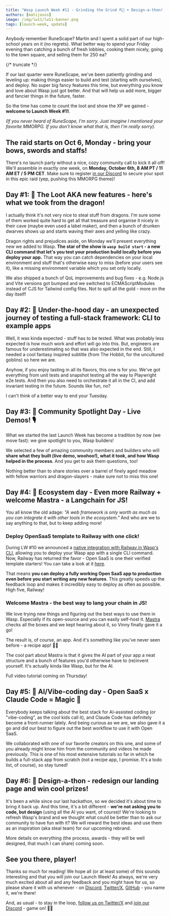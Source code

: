 ```yaml
---
title: "Wasp Launch Week #11 - Grinding the Grind ⛏️💎 + Design-a-thon! 🎨 "
authors: [matijasos]
image: /img/lw11/lw11-banner.png
tags: [launch-week, update]
---
```



<ImgWithCaption
    alt="Launch Week 11 is here"
    source="img/lw11/lw11-banner.png"
/>

Anybody remember RuneScape? Martin and I spent a solid part of our high-school years on it (no regrets). What better way to spend your Friday evening than catching a bunch of fresh lobbies, cooking them nicely, going to the town square, and selling them for 250 ea?

{/* truncate */}

If our last quarter were RuneScape, we've been patiently grinding and leveling up: making things easier to build and test (starting with ourselves), and deploy. No super big fancy features this time, but everything you know and love about Wasp just got better. And that will help us add more, bigger and fancier things in the future, faster.

So the time has come to count the loot and show the XP we gained - **welcome to Launch Week #11**.

*(If you never heard of RuneScape, I'm sorry. Just imagine I mentioned your favorite MMORPG. If you don't know what that is, then I'm really sorry).*

<ImgWithCaption
    alt="RuneScape sales"
    source="img/lw11/runescape-sales.webp"
    caption="Ah, these were the days. I still remember my fingers getting sore from constantly typing the same thing."
/>

## The raid starts on Oct 6, Monday - bring your bows, swords and staffs!

There's no launch party without a nice, cozy community call to kick it all off! We'll assemble in exactly one week, on **Monday, October 6th, 8 AM PT / 11 AM ET / 5 PM CET**. Make sure to register [in our Discord](https://discord.gg/yeyPb6Rk?event=1421153157215424764) to secure your spot in this epic raid (yep, pushing this MMORPG theme)!

<ImgWithCaption
    alt="Event instructions"
    source="img/lw11/lw11-register.png"
    caption="I'll see you there, fellow adventurer."
/>

## **Day #1: 🐲 The Loot AKA new features** - here's what we took from the dragon!

I actually think it's not very nice to steal stuff from dragons. I'm sure some of them worked quite hard to get all that treasure and organise it nicely in their cave (maybe even used a label maker), and then a bunch of drunken dwarves shows up and starts waving their axes and yelling like crazy.

Dragon rights and prejudices aside, on Monday we'll present everything new we added to Wasp. **The star of the show is `wasp build start` - a new CLI command that let's you test your production build locally before you deploy your app.** That way you can catch dependencies on your local environment and stuff that's otherwise easy to miss (before your users see it), like a missing environment variable which you set only locally.

<ImgWithCaption
    alt="Wasp build start"
    source="img/lw11/wasp-build-start.png"
/>

We also shipped a bunch of QoL improvements and bug fixes - e.g. Node.js and Vite versions got bumped and we switched to ECMAScriptModules instead of CJS for Tailwind config files. Not to spill all the gold - more on the day itself!

## **Day #2: 🔧 Under-the-hood day** - an unexpected journey of testing a full-stack framework: CLI to example apps

Well, it was kinda expected - stuff has to be tested. What was probably less expected is how much work and effort will go into this. But, engineers are famous for underestimating so that was also expected in the end. Still, I needed a cool fantasy inspired subtitle (from The Hobbit, for the uncultured goblins) so here we are.

Anyhow, if you enjoy tasting in all its flavors, this one is for you. We've got everything from unit tests and snapshot testing all the way to Playwright e2e tests. And then you also need to orchestrate it all in the CI, and add invariant testing in the future. Sounds like fun, no?

<ImgWithCaption
    alt="Testing meme"
    source="img/lw11/testing-meme.png"
    caption="Can you believe I used no AI to create this meme?"
/>

I can't think of a better way to end your Tuesday.


## **Day #3: 🔦 Community Spotlight Day** - Live Demos! 🎙️

<ImgWithCaption
    alt="I love wasp testimonial"
    source="img/lw11/rachie-testimonial.jpg"
    caption="And we love you back, rachie cakies. More than you can ever know."
    width="500px"
/>

What we started the last Launch Week has become a tradition by now (we move fast): we give spotlight to you, Wasp builders!

We selected a few of amazing community members and builders who will **share what they built (live demo, woohoo!), what it took, and how Wasp helped in the process**. And you get to ask them questions, too!

Nothing better than to share stories over a barrel of finely aged meadow with fellow warriors and dragon-slayers - make sure not to miss this one!

<ImgWithCaption
    alt="I love wasp testimonial"
    source="img/lw11/dwarves-cheers.gif"
    caption="Friday night after you've successfully pushed to prod"
/>


## **Day #4: 🧩 Ecosystem day** - Even more Railway + welcome Mastra - a Langchain for JS! 

<ImgWithCaption
    alt="I love wasp testimonial"
    source="img/lw11/wasp-mastra-railway.png"
/>

You all know the old adage: *"A web framework is only worth as much as you can integrate it with other tools in the ecosystem."* And who are we to say anything to that, but to keep adding more!

### Deploy OpenSaaS template to Railway with one click!

During LW #10 we announced a [native integration with Railway in Wasp's CLI](/docs/deployment/deployment-methods/wasp-deploy/railway), allowing you to deploy your Wasp app with a single CLI command. Now, Railway has returned the favor - Open SaaS is one their verified template starters! You can take a look at it [here](https://railway.com/deploy/open-saas).

<ImgWithCaption
    alt="Open SaaS on Railway"
    source="img/lw11/opensaas-railway.png"
/>

That means **you can deploy a fully working Open SaaS app to production even before you start writing any new features**. This greatly speeds up the feedback loop and makes it incredibly easy to deploy as often as possible. High five, Railway!

### Welcome Mastra - the best way to lang your chain in JS!

We love trying new things and figuring out the best ways to use them in Wasp. Especially if its open-source and you can easily self-host it. [Mastra](https://mastra.ai/) checks all the boxes and we kept hearing about it, so Vinny finally gave it a go!

The result is, of course, an app. And it's something like you've never seen before - a recipe app! 🤯🤯

<ImgWithCaption
    alt="Wasp x Mastra"
    source="img/lw11/wasp-mastra.png"
/>

The cool part about Mastra is that it gives the AI part of your app a neat structure and a bunch of features you'd otherwise have to (re)invent yourself. It's actually kinda like Wasp, but for the AI.

Full video tutorial coming on Thursday!

## **Day #5: 🤖 AI/Vibe-coding day** - Open SaaS x Claude Code = Magic 🧙

<ImgWithCaption
    alt="Open SaaS x Claude Code"
    source="img/lw11/os-cc.png"
    width="500px"
/>

Everybody keeps talking about the best stack for AI-assisted coding (or "vibe-coding", as the cool kids call it), and Claude Code has definitely become a front-runner lately. And being curious as we are, we also gave it a go and did our best to figure out the best workflow to use it with Open SaaS.

We collaborated with one of our favorite creators on this one, and some of you already might know him from the community and videos he made previously. This is one of his most extensive tutorials so far in which he builds a full-stack app from scratch (not a recipe app, I promise. It's a todo list, of course), so stay tuned!

## **Day #6: 🎨 Design-a-thon** - redesign our landing page and win cool prizes!

<ImgWithCaption
    alt="Design-a-thon"
    source="img/lw11/wasp-artest.png"
    width="500px"
/>

It's been a while since our last hackathon, so we decided it's about time to bring it back up. And this time, it's a bit different - **we're not asking you to code, but design** (using all the AI you want, of course)! We're looking to refresh Wasp's brand and we thought what could be better than to ask our community to have fun with it? We will reward the best ideas and use them as an inspiration (aka steal team) for our upcoming rebrand.

More details on everything (the process, awards - they will be well designed, that much I can share) coming soon.

## See you there, player!

<ImgWithCaption
    alt="See you"
    source="img/lw11/ninja.gif"
    caption="Smash that 'Interested' button in our Discord invite"
/>

Thanks so much for reading! We hope all (or at least some) of this sounds interesting and that you will join our Launch Week! As always, we're very much excited about all and any feedback and you might have for us, so please share it with us whenever - on [Discord](https://discord.com/invite/rzdnErX), [Twitter/X](https://x.com/WaspLang), [GitHub](https://github.com/wasp-lang/wasp) - you name it, we're there!


And, as usual - to stay in the loop, [follow us on Twitter/X](https://twitter.com/WaspLang) and [join our Discord](https://discord.gg/rzdnErX) - game on! 🐝🐝
